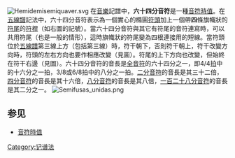 [[File:Hemidemisemiquaver.svg|right]]
在[[音樂|音樂]]記譜中，'''六十四分音符'''是一種[[音符時值|音符時值]]。在[[五線譜|五線譜]]記法中，六十四分音符表示為一個實心的橢圓[[符頭|符頭]]加上一個帶'''四'''條旗幟狀的[[符尾|符尾]]的[[符桿|符桿]]（如右圖的記號）。當六十四分音符與其它有符尾的音符連寫時，可以共用符尾（也是一般的情形），這時旗幟狀的符尾變為四根連接用的短線。當符頭位於[[五線譜|五線譜]]第三線上方（包括第三線）時，符干朝下，否則符干朝上，符干改變方向時，符頭的左右方向也要作相應改變（見圖）。符尾的上下方向也改變，但始終在符干右邊（見圖）。六十四分音符的音長是[[全音符|全音符]]的六十四分之一，即4/4[[拍|拍]]中的十六分之一拍，3/8或6/8拍中的八分之一拍。[[二分音符|二分音符]]的音長是其三十二倍，[[四分音符|四分音符]]的音長是其十六倍，[[八分音符|八分音符]]的音長是其八倍，[[一百二十八分音符|一百二十八分音符]]的音長是其二分之一。
[[Image:Semifusas_unidas.png|thumb]]

==参见==
*[[音符時值|音符時值]]

{{Musical note values}}
{{Music-stub}}
[[Category:记谱法|Category:记谱法]]